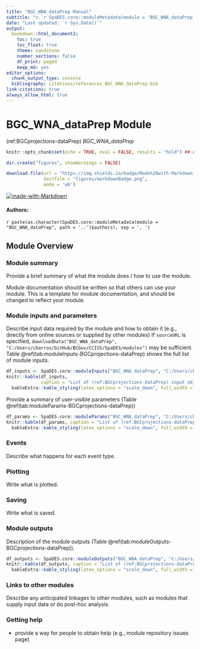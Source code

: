 ```yaml
---
title: "BGC_WNA_dataPrep Manual"
subtitle: "v.`r SpaDES.core::moduleMetadata(module = 'BGC_WNA_dataPrep', path = '..')$version`"
date: "Last updated: `r Sys.Date()`"
output:
  bookdown::html_document2:
    toc: true
    toc_float: true
    theme: sandstone
    number_sections: false
    df_print: paged
    keep_md: yes
editor_options:
  chunk_output_type: console
  bibliography: citations/references_BGC_WNA_dataPrep.bib
link-citations: true
always_allow_html: true
---
```


# BGC_WNA_dataPrep Module

<!-- the following are text references used in captions for LaTeX compatibility -->
(ref:BGCprojections-dataPrep) *BGC_WNA_dataPrep*

```r
knitr::opts_chunk$set(echo = TRUE, eval = FALSE, results = "hold") ## change to eval = TRUE if all chunks are to be evaluated

dir.create("figures", showWarnings = FALSE)

download.file(url = "https://img.shields.io/badge/Made%20with-Markdown-1f425f.png",
              destfile = "figures/markdownBadge.png",
              mode = 'wb')
```

[![made-with-Markdown](figures/markdownBadge.png)](https://commonmark.org)

<!-- if knitting to pdf remember to add the pandoc_args: ["--extract-media", "."] option to yml in order to get the badge images -->

#### Authors:

`r paste(as.character(SpaDES.core::moduleMetadata(module = "BGC_WNA_dataPrep", path = '..')$authors), sep = ', ')`
<!-- ideally separate authors with new lines, '\n' not working -->

## Module Overview

### Module summary

Provide a brief summary of what the module does / how to use the module.

Module documentation should be written so that others can use your module.
This is a template for module documentation, and should be changed to reflect your module.

### Module inputs and parameters

Describe input data required by the module and how to obtain it (e.g., directly from online sources or supplied by other modules)
If `sourceURL` is specified, `downloadData("BGC_WNA_dataPrep", "C:/Users/cbarros/GitHub/BCGov/CCISS/SpaDES/modules")` may be sufficient.
Table \@ref(tab:moduleInputs-BGCprojections-dataPrep) shows the full list of module inputs.

```r
df_inputs <- SpaDES.core::moduleInputs("BGC_WNA_dataPrep", "C:/Users/cbarros/GitHub/BCGov/CCISS/SpaDES/modules")
knitr::kable(df_inputs,
             caption = "List of (ref:BGCprojections-dataPrep) input objects and their description.") %>%
  kableExtra::kable_styling(latex_options = "scale_down", full_width = TRUE)
```

Provide a summary of user-visible parameters (Table \@ref(tab:moduleParams-BGCprojections-dataPrep))


```r
df_params <- SpaDES.core::moduleParams("BGC_WNA_dataPrep", "C:/Users/cbarros/GitHub/BCGov/CCISS/SpaDES/modules")
knitr::kable(df_params, caption = "List of (ref:BGCprojections-dataPrep) parameters and their description.") %>%
  kableExtra::kable_styling(latex_options = "scale_down", full_width = TRUE)
```

### Events

Describe what happens for each event type.

### Plotting

Write what is plotted.

### Saving

Write what is saved.

### Module outputs

Description of the module outputs (Table \@ref(tab:moduleOutputs-BGCprojections-dataPrep)).

```r
df_outputs <- SpaDES.core::moduleOutputs("BGC_WNA_dataPrep", "C:/Users/cbarros/GitHub/BCGov/CCISS/SpaDES/modules")
knitr::kable(df_outputs, caption = "List of (ref:BGCprojections-dataPrep) outputs and their description.") %>%
  kableExtra::kable_styling(latex_options = "scale_down", full_width = TRUE)
```

### Links to other modules

Describe any anticipated linkages to other modules, such as modules that supply input data or do post-hoc analysis.

### Getting help

-   provide a way for people to obtain help (e.g., module repository issues page)
